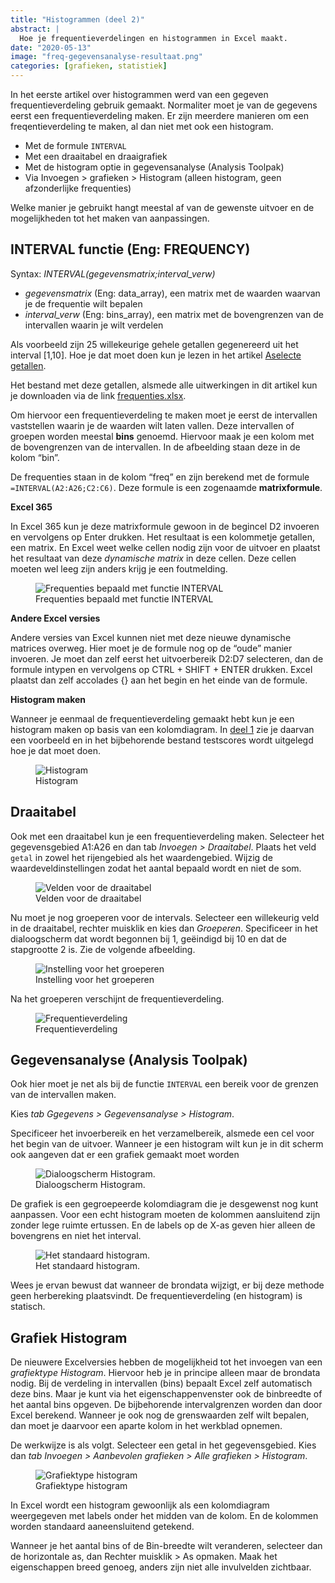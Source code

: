 ---
title: "Histogrammen (deel 2)"
abstract: |
  Hoe je frequentieverdelingen en histogrammen in Excel maakt.
date: "2020-05-13"
image: "freq-gegevensanalyse-resultaat.png"
categories: [grafieken, statistiek]
---

In het eerste artikel over histogrammen werd van een gegeven frequentieverdeling gebruik gemaakt. Normaliter moet je van de gegevens eerst een frequentieverdeling maken. Er zijn meerdere manieren om een freqentieverdeling te maken, al dan niet met ook een histogram.

-   Met de formule `INTERVAL`
-   Met een draaitabel en draaigrafiek
-   Met de histogram optie in gegevensanalyse (Analysis Toolpak)
-   Via Invoegen \> grafieken \> Histogram (alleen histogram, geen afzonderlijke frequenties)

Welke manier je gebruikt hangt meestal af van de gewenste uitvoer en de mogelijkheden tot het maken van aanpassingen.

## INTERVAL functie (Eng: FREQUENCY)

Syntax: *INTERVAL(gegevensmatrix;interval_verw)*

-   *gegevensmatrix* (Eng: data_array), een matrix met de waarden waarvan je de frequentie wilt bepalen
-   *interval_verw* (Eng: bins_array), een matrix met de bovengrenzen van de intervallen waarin je wilt verdelen

Als voorbeeld zijn 25 willekeurige gehele getallen gegenereerd uit het interval \[1,10\]. Hoe je dat moet doen kun je lezen in het artikel [Aselecte getallen](https://softwijs.nl/excel/asecte-getallen/).

Het bestand met deze getallen, alsmede alle uitwerkingen in dit artikel kun je downloaden via de link [frequenties.xlsx](frequenties.xlsx).

Om hiervoor een frequentieverdeling te maken moet je eerst de intervallen vaststellen waarin je de waarden wilt laten vallen. Deze intervallen of groepen worden meestal **bins** genoemd. Hiervoor maak je een kolom met de bovengrenzen van de intervallen. In de afbeelding staan deze in de kolom "bin".

De frequenties staan in de kolom "freq" en zijn berekend met de formule `=INTERVAL(A2:A26;C2:C6)`. Deze formule is een zogenaamde **matrixformule**.

**Excel 365**

In Excel 365 kun je deze matrixformule gewoon in de begincel D2 invoeren en vervolgens op Enter drukken. Het resultaat is een kolommetje getallen, een matrix. En Excel weet welke cellen nodig zijn voor de uitvoer en plaatst het resultaat van deze *dynamische matrix* in deze cellen. Deze cellen moeten wel leeg zijn anders krijg je een foutmelding.

![Frequenties bepaald met functie INTERVAL](freq-interval.png){#fig-freq-interval}

**Andere Excel versies**

Andere versies van Excel kunnen niet met deze nieuwe dynamische matrices overweg. Hier moet je de formule nog op de "oude" manier invoeren. Je moet dan zelf eerst het uitvoerbereik D2:D7 selecteren, dan de formule intypen en vervolgens op CTRL + SHIFT + ENTER drukken. Excel plaatst dan zelf accolades {} aan het begin en het einde van de formule.

**Histogram maken**

Wanneer je eenmaal de frequentieverdeling gemaakt hebt kun je een histogram maken op basis van een kolomdiagram. In [deel 1](../2020-05-13-histogrammen-1/histogrammen-1.html) zie je daarvan een voorbeeld en in het bijbehorende bestand testscores wordt uitgelegd hoe je dat moet doen.

![Histogram](freq-interval-histogram.png){#fig-freq-interval-histogram}

## Draaitabel

Ook met een draaitabel kun je een frequentieverdeling maken. Selecteer het gegevensgebied A1:A26 en dan tab *Invoegen \> Draaitabel*. Plaats het veld `getal` in zowel het rijengebied als het waardengebied. Wijzig de waardeveldinstellingen zodat het aantal bepaald wordt en niet de som.

![Velden voor de draaitabel](freq-draaitabel-velden.png){#fig-freq-draaitabel-velden}

Nu moet je nog groeperen voor de intervals. Selecteer een willekeurig veld in de draaitabel, rechter muisklik en kies dan *Groeperen*. Specificeer in het dialoogscherm dat wordt begonnen bij 1, geëindigd bij 10 en dat de stapgrootte 2 is. Zie de volgende afbeelding.

![Instelling voor het groeperen](freq-draaitabel-groeperen.png){#fig-freq-draaitabel-groeperen}

Na het groeperen verschijnt de frequentieverdeling.

![Frequentieverdeling](freq-draaitabel-resultaat.png){#fig-freq-draaitabel-resultaat}

## Gegevensanalyse (Analysis Toolpak)

Ook hier moet je net als bij de functie `INTERVAL` een bereik voor de grenzen van de intervallen maken.

Kies *tab Ggegevens \> Gegevensanalyse \> Histogram*.

Specificeer het invoerbereik en het verzamelbereik, alsmede een cel voor het begin van de uitvoer. Wanneer je een histogram wilt kun je in dit scherm ook aangeven dat er een grafiek gemaakt moet worden

![Dialoogscherm Histogram.](freq-gegevensanalyse-instelling.png){#fig-freq-gegevensanalyse-instelling}

De grafiek is een gegroepeerde kolomdiagram die je desgewenst nog kunt aanpassen. Voor een echt histogram moeten de kolommen aansluitend zijn zonder lege ruimte ertussen. En de labels op de X-as geven hier alleen de bovengrens en niet het interval.

![Het standaard histogram.](freq-gegevensanalyse-resultaat.png){#fig-freq-gegevensanalyse-resultaat}

::: callout-warning
Wees je ervan bewust dat wanneer de brondata wijzigt, er bij deze methode geen herbereking plaatsvindt. De frequentieverdeling (en histogram) is statisch.
:::

## Grafiek Histogram

De nieuwere Excelversies hebben de mogelijkheid tot het invoegen van een *grafiektype Histogram*. Hiervoor heb je in principe alleen maar de brondata nodig. Bij de verdeling in intervallen (bins) bepaalt Excel zelf automatisch deze bins. Maar je kunt via het eigenschappenvenster ook de binbreedte of het aantal bins opgeven. De bijbehorende intervalgrenzen worden dan door Excel berekend. Wanneer je ook nog de grenswaarden zelf wilt bepalen, dan moet je daarvoor een aparte kolom in het werkblad opnemen.

De werkwijze is als volgt. Selecteer een getal in het gegevensgebied. Kies dan *tab Invoegen \> Aanbevolen grafieken \> Alle grafieken \> Histogram*.

![Grafiektype histogram](freq-grafiektype-histogram.png){#fig-freq-grafiektype-histogram}

In Excel wordt een histogram gewoonlijk als een kolomdiagram weergegeven met labels onder het midden van de kolom. En de kolommen worden standaard aaneensluitend getekend.

::: callout-tip
Wanneer je het aantal bins of de Bin-breedte wilt veranderen, selecteer dan de horizontale as, dan Rechter muisklik \> As opmaken. Maak het eigenschappen breed genoeg, anders zijn niet alle invulvelden zichtbaar.
:::
